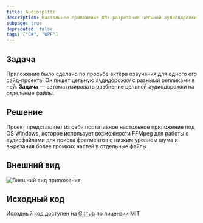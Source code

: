 ```yaml
---
title: Audiosplttr
description: Настольное приложение для разрезания цельной аудиодорожки на кусочки по уровню шума и сохранения в виде отдельных аудиофайлов
subpage: true
deprecated: false
tags: ["C#", "WPF"]
---
```



## Задача

Приложение было сделано по просьбе актёра озвучания для одного его сайд-проекта. Он пишет цельную аудидорожку с разными репликами в ней. **Задача** — автоматизировать разбиение цельной аудиодорожки на отдельные файлы.

## Решение

Проект представляет из себя портативное настольное приложение под OS Windows, которое использует возможности FFMpeg для работы с аудиофайлами для поиска фрагментов с низким уровнем шума и вырезания более громких частей в отдельные файлы

## Внешний вид

<Image src={app} alt="Внешний вид приложения"/>

## Исходный код

Исходный код доступен на [Github](https://github.com/dadyarri/audiosplttr) по лицензии MIT